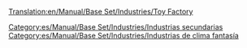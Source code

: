 [[Translation:en/Manual/Base Set/Industries/Toy Factory]]

{{es/Manual/Base Set/Industries/Industrias| nombre = Fábrica de juguetes
| imagen = en/Manual/Base Set/Industries/ToyFactory.png
| climas = [[es/Manual/Clima|Fantasía]]
| acepta = [[es/Manual/Base Set/Cargos/Plástico|Plástico]], [[es/Manual/Base Set/Cargos/Pilas|Pilas]]
| produce= [[es/Manual/Base Set/Cargos/Juguetes|Juguetes]]
| notas  = No existe en otros [[es/Manual/Clima|climas]]
}}
{{es/Esbozo}}

[[Category:es/Manual/Base Set/Industries/Industrias secundarias]]
[[Category:es/Manual/Base Set/Industries/Industrias de clima fantasía]]
